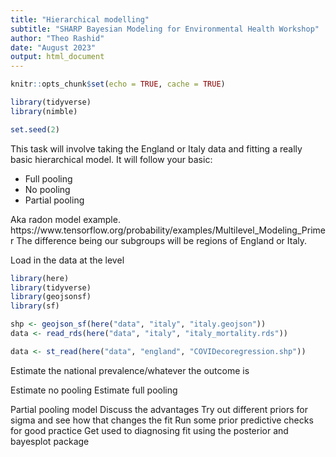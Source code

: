 ```yaml
---
title: "Hierarchical modelling"
subtitle: "SHARP Bayesian Modeling for Environmental Health Workshop"
author: "Theo Rashid"
date: "August 2023"
output: html_document
---
```


```r
knitr::opts_chunk$set(echo = TRUE, cache = TRUE)
```

```r
library(tidyverse)
library(nimble)

set.seed(2)
```

This task will involve taking the England or Italy data and fitting a really basic hierarchical model.
It will follow your basic:

- Full pooling
- No pooling
- Partial pooling

Aka radon model example. https://www.tensorflow.org/probability/examples/Multilevel_Modeling_Primer
The difference being our subgroups will be regions of England or Italy.

Load in the data at the level

```r
library(here)
library(tidyverse)
library(geojsonsf)
library(sf)
```

```r
shp <- geojson_sf(here("data", "italy", "italy.geojson"))
data <- read_rds(here("data", "italy", "italy_mortality.rds"))
```

```r
data <- st_read(here("data", "england", "COVIDecoregression.shp"))
```

Estimate the national prevalence/whatever the outcome is

Estimate no pooling
Estimate full pooling

Partial pooling model
Discuss the advantages
Try out different priors for sigma and see how that changes the fit
Run some prior predictive checks for good practice
Get used to diagnosing fit using the posterior and bayesplot package
